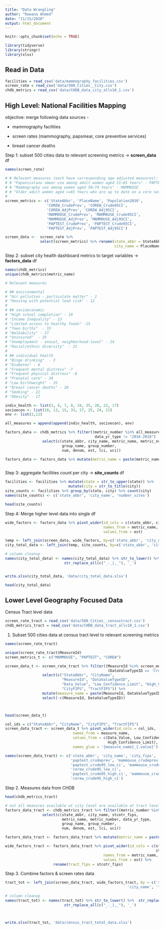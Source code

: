 ```yaml
---
title: "Data Wrangling"
author: "Rowana Ahmed"
date: "11/15/2020"
output: html_document
---
```


```r
knitr::opts_chunk$set(echo = TRUE)
```

```r
library(tidyverse)
library(stringr)
library(xlsx)
```

## Read in Data

```r
facilities = read_csv('data/mammography_facilities.csv')
screen_rate = read_csv('data/500_Cities__City.csv')
chdb_metrics = read_csv('data/CHDB_data_city_allv10_1.csv')
```


## High Level: National Facilities Mapping

objective: merge following data sources -  

* mammography facilities

* screen rates (mammography, papsmear, core preventive services)

* breast cancer deaths

Step 1: subset 500 cities data to relevant screening metrics -> **screen_data** df
```r
names(screen_rate)

# # Relevant measures (each have corresponding age adjusted measures): 
# # "Papanicolaou smear use among adult women aged 21–65 Years" - PAPTEST
# # "Mammography use among women aged 50–74 Years" - MAMMOUSE 
# # "Older adult women aged >=65 Years who are up to date on a core set of clinical preventive services: Flu shot past Year, PPV shot ever, Colorectal cancer screening, and Mammogram past 2 Years" - COREW
# 
screen_metrics <- c('StateAbbr', 'PlaceName', 'Population2010',
                   'COREW_CrudePrev', 'COREW_Crude95CI', 
                   'COREW_AdjPrev', 'COREW_Adj95CI',
                   'MAMMOUSE_CrudePrev', 'MAMMOUSE_Crude95CI', 
                   'MAMMOUSE_AdjPrev', 'MAMMOUSE_Adj95CI',
                   'PAPTEST_CrudePrev', 'PAPTEST_Crude95CI', 
                   'PAPTEST_AdjPrev', 'PAPTEST_Adj95CI')

screen_data <-  screen_rate %>%
                select(screen_metrics) %>% rename(state_abbr = StateAbbr,
                                                  city_name = PlaceName)

```

Step 2: subset city health dashboard metrics to target variables -> **factors_data** df
```r
names(chdb_metrics)
unique(chdb_metrics$metric_name)

# Relevant measures

# ## environmental
# "Air pollution - particulate matter" - 2
# "Housing with potential lead risk" - 12
# 
# ## socioeconomic
# "High school completion" - 10
# "Income Inequality" - 13
# "Limited access to healthy foods" -15
# "Teen births"  - 33 
# "Walkability" - 27
# "Uninsured"  - 25
# "Unemployment - annual, neighborhood-level" - 24
# "Racial/ethnic diversity"  - 21
# 
# ## individual health
# "Binge drinking"  - 3
# "Diabetes" - 6
# "Frequent mental distress" -7
# "Frequent physical distress" -8
# "Prenatal care" - 34
# "Low birthweight" - 35
# "Breast cancer deaths" - 28
# "Smoking" - 22
# "Obesity" - 17

indiv_health <- list(3, 6, 7, 8, 34, 35, 28, 22, 17)
socioecon <- list(10, 13, 15, 33, 27, 25, 24, 21)
env <- list(2,12)

all_measures = append(append(indiv_health, socioecon), env)

factors_data <- chdb_metrics %>% filter((metric_number %in% all_measures) & 
                                         data_yr_type != "2016-2018")  %>% # some cities have teen births & low birth weight reported for both 2015-2017 & 2016-2018
                 select(c(state_abbr, city_name, metric_name, metric_number, data_yr_type,
                          group_name, group_number, 
                          num, denom, est, lci, uci))

factors_data <- factors_data %>% mutate(metric_name = paste(metric_name, group_name, sep='_'))



```


Step 3: aggregate facilities count per city -> **site_counts** df
```r
facilities <- facilities %>% mutate(state = str_to_upper(state)) %>% 
                             mutate(city = str_to_title(city))
site_counts <- facilities %>% group_by(state, city) %>% count(city)
names(site_counts) <- c('state_abbr', 'city_name', 'number_sites')

head(site_counts)


```

Step 4: Merge higher level data into single df
```r
wide_factors <- factors_data %>% pivot_wider(id_cols = c(state_abbr, city_name),
                                             names_from = metric_name,
                                             values_from = est)
```


```r

temp <- left_join(screen_data, wide_factors, by=c('state_abbr', 'city_name'))
city_total_data <- left_join(temp, site_counts, by=c('state_abbr', 'city_name'))

# column cleanup
names(city_total_data) <- names(city_total_data) %>% str_to_lower() %>%  str_replace_all(' ', '_')%>% 
                           str_replace_all(c("_-_|,_"), '_')


write.xlsx(city_total_data, 'data/city_total_data.xlsx')

```


```r
head(city_total_data)


```

## Lower Level Geography Focused Data

Census Tract level data

```r

screen_rate_tract = read_csv('data/500_Cities__censustract.csv')
chdb_metrics_tract = read_csv('data/CHDB_data_tract_allv10_1.csv')

```

1. Subset 500 cities data at census tract level to relevant screening metrics
```r

names(screen_rate_tract)

unique(screen_rate_tract$MeasureId)
screen_metrics_t <- c("MAMMOUSE", "PAPTEST", "COREW")

screen_data_t <- screen_rate_tract %>% filter((MeasureId %in% screen_metrics_t) &
                                               (DataValueTypeID == 'CrdPrv'))%>% # age adjusted missing too many vals - only keep crude
                 select(c("StateAbbr", "CityName", 
                          "MeasureId", "DataValueTypeID",
                          "Data_Value", "Low_Confidence_Limit", "High_Confidence_Limit",
                          "CityFIPS", "TractFIPS")) %>%
                 mutate(measure_name = paste(MeasureId, DataValueTypeID, sep = '_')) %>%
                 select(-c(MeasureId, DataValueTypeID))



head(screen_data_t)
```

```r
col_ids = c("StateAbbr", "CityName", "CityFIPS", "TractFIPS")
screen_data_tract <- screen_data_t %>% pivot_wider(id_cols = col_ids,
                               names_from = measure_name,
                               values_from = c(Data_Value, Low_Confidence_Limit, 
                                               High_Confidence_Limit),
                               names_glue = '{measure_name}_{.value}')

names(screen_data_tract) <- c('state_abbr', 'city_name', 'city_fips', 'tract_fips',
                              'paptest_crudeprev', 'mammouse_crudeprev', 'corew_curdeprev',
                              'paptest_crude95_low_ci', 'mammouse_crude95_low_ci', 
                              'corew_crude95_low_ci',
                              'paptest_crude95_high_ci', 'mammouse_crude95_high_ci', 
                              'corew_crude95_high_ci')


```


Step 2. Measures data from CHDB
```r
head(chdb_metrics_tract)

# not all measures available at city level are available at tract level (e.g breast cancer mortality missing @ tract level)
factors_data_tract <- chdb_metrics_tract %>% filter((metric_number %in% all_measures) )  %>% 
                 select(c(state_abbr, city_name, stcotr_fips, 
                          metric_name, metric_number, data_yr_type,
                          group_name, group_number, 
                          num, denom, est, lci, uci))

factors_data_tract <- factors_data_tract %>% mutate(metric_name = paste(metric_name, group_name, sep='_'))

wide_factors_tract <- factors_data_tract %>% pivot_wider(id_cols = c(state_abbr, city_name,
                                                                     stcotr_fips),
                                             names_from = metric_name,
                                             values_from = est) %>% 
                      rename(tract_fips = stcotr_fips)
```
Step 3. Combine factors & screen rates data
```r
tract_tot <- left_join(screen_data_tract, wide_factors_tract, by = c('state_abbr', 
                                                        'city_name', 'tract_fips'))

# column cleanup
names(tract_tot) <- names(tract_tot) %>% str_to_lower() %>%  str_replace_all(' ', '_')%>% 
                           str_replace_all(c("_-_|,_"), '_')




```


```r
write.xlsx(tract_tot, 'data/census_tract_total_data.xlsx')

```

